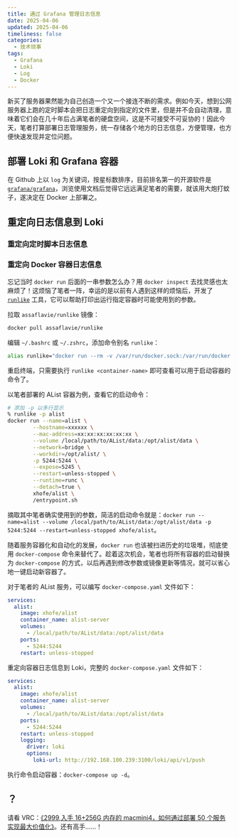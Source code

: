 ```yaml
---
title: 通过 Grafana 管理日志信息
date: 2025-04-06
updated: 2025-04-06
timeliness: false
categories:
  - 技术琐事
tags:
  - Grafana
  - Loki
  - Log
  - Docker
---
```


新买了服务器果然能为自己创造一个又一个接连不断的需求。例如今天，想到公网服务器上跑的定时脚本会把日志重定向到指定的文件里，但是并不会自动清理，意味着它们会在几十年后占满笔者的硬盘空间，这是不可接受不可妥协的！因此今天，笔者打算部署日志管理服务，统一存储各个地方的日志信息，方便管理，也方便快速发现并定位问题。

## 部署 Loki 和 Grafana 容器

在 Github 上以 `log` 为关键词，按星标数排序，目前排名第一的开源软件是 [`grafana/grafana`](https://github.com/grafana/grafana)，浏览使用文档后觉得它远远满足笔者的需要，就该用大炮打蚊子，遂决定在 Docker 上部署之。

## 重定向日志信息到 Loki

### 重定向定时脚本日志信息

### 重定向 Docker 容器日志信息

忘记当时 `docker run` 后面的一串参数怎么办？用 `docker inspect` 去找灵感也太麻烦了！这烦恼了笔者一阵，幸运的是以前有人遇到这样的烦恼后，开发了 [`runlike`](https://github.com/lavie/runlike) 工具，它可以帮助打印出运行指定容器时可能使用到的参数。

拉取 `assaflavie/runlike` 镜像：

```bash
docker pull assaflavie/runlike
```

编辑 `~/.bashrc` 或 `~/.zshrc`，添加命令别名 `runlike`：

```bash
alias runlike="docker run --rm -v /var/run/docker.sock:/var/run/docker.sock assaflavie/runlike"
```

重启终端，只需要执行 `runlike <container-name>` 即可查看可以用于启动容器的命令了。

以笔者部署的 AList 容器为例，查看它的启动命令：

```bash
# 添加 -p 以多行显示
% runlike -p alist
docker run --name=alist \
        --hostname=xxxxxx \
        --mac-address=xx:xx:xx:xx:xx:xx \
        --volume /local/path/to/AList/data:/opt/alist/data \
        --network=bridge \
        --workdir=/opt/alist/ \
        -p 5244:5244 \
        --expose=5245 \
        --restart=unless-stopped \
        --runtime=runc \
        --detach=true \
        xhofe/alist \
        /entrypoint.sh
```

摘取其中笔者确实使用到的参数，简洁的启动命令就是：`docker run --name=alist --volume /local/path/to/AList/data:/opt/alist/data -p 5244:5244 --restart=unless-stopped xhofe/alist`。

随着服务容器化和自动化的发展，`docker run` 也该被扫进历史的垃圾堆，彻底使用 `docker-compose` 命令来替代了。趁着这次机会，笔者也将所有容器的启动替换为 `docker-compose` 的方式，以后再遇到修改参数或镜像更新等情况，就可以省心地一键启动新容器了。

对于笔者的 AList 服务，可以编写 `docker-compose.yaml` 文件如下：

```yml
services:
  alist:
    image: xhofe/alist
    container_name: alist-server
    volumes:
      - /local/path/to/AList/data:/opt/alist/data
    ports:
      - 5244:5244
    restart: unless-stopped
```

重定向容器日志信息到 Loki，完整的 `docker-compose.yaml` 文件如下：

```yml
services:
  alist:
    image: xhofe/alist
    container_name: alist-server
    volumes:
      - /local/path/to/AList/data:/opt/alist/data
    ports:
      - 5244:5244
    restart: unless-stopped
    logging:
      driver: loki
      options:
        loki-url: http://192.168.100.239:3100/loki/api/v1/push
```

执行命令启动容器：`docker-compose up -d`。

## ？

请看 VRC：[《2999,入手 16+256G 内存的 macmini4，如何通过部署 50 个服务实现最大价值化》](https://www.v2ex.com/t/1123367)。还有高手……！
